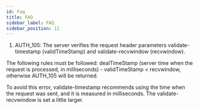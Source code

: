 ```yaml
---
id: Faq
title: FAQ
sidebar_label: FAQ
sidebar_position: 12
---
```


1. AUTH_105: The server verifies the request header parameters validate-timestamp (validTimeStamp) and validate-recvwindow (recvwindow).

The following rules must be followed: dealTimeStamp (server time when the request is processed, in milliseconds) - validTimeStamp < recvwindow, otherwise AUTH_105 will be returned.

To avoid this error, validate-timestamp recommends using the time when the request was sent, and it is measured in milliseconds. The validate-recvwindow is set a little larger.
